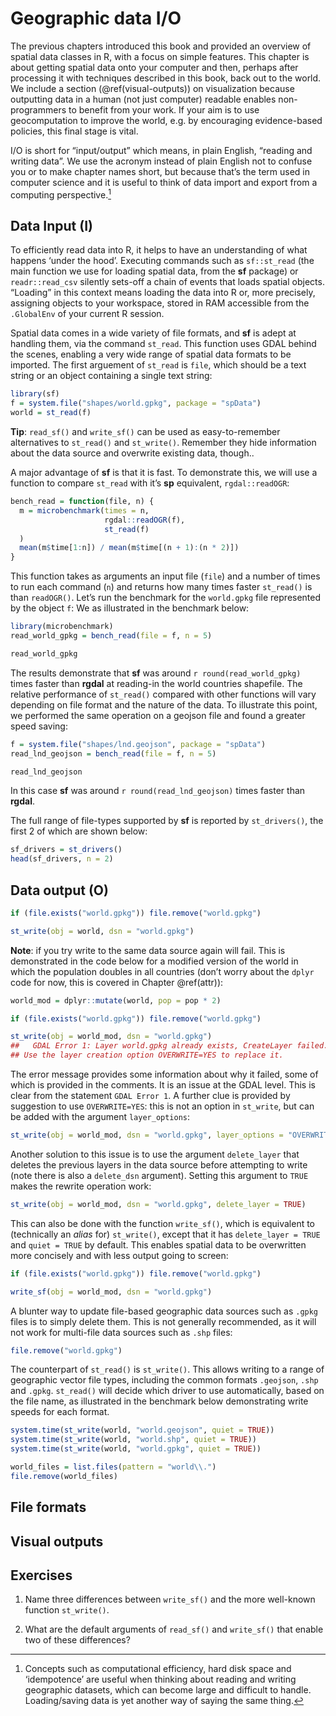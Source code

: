 # Geographic data I/O {#read-write}

The previous chapters introduced this book and provided an overview of spatial data classes in R, with a focus on simple features.
This chapter is about getting spatial data onto your computer and then, perhaps after processing it with techniques described in this book, back out to the world.
We include a section (\@ref(visual-outputs)) on visualization because outputting data in a human (not just computer) readable enables non-programmers to benefit from your work.
If your aim is to use geocomputation to improve the world, e.g. by encouraging evidence-based policies, this final stage is vital.

I/O is short for "input/output" which means, in plain English, "reading and writing data".
We use the acronym instead of plain English not to confuse you or to make chapter names short, but because that's the term used in computer science and it is useful to think of data import and export from a computing perspective.^[
Concepts such as computational efficiency, hard disk space and 'idempotence' are useful when thinking about reading and writing geographic datasets, which can become large and difficult to handle.
Loading/saving data is yet another way of saying the same thing.
]

<!-- todo: check we mention computational efficiency, disk-space and 'idempotence' -->

<!-- Old intro to this chapter - can we salvage anything from this? -->
<!-- Reading, writing and plotting are 3 of the most important initial stages in geocomputation. -->
<!-- If you cannot load your data, it's not even worth starting. -->
<!-- If you cannot write your processed data, it will make it hard to collaborate with others. -->
<!-- Furthermore, an often-overlooked issue is that if you cannot create visuals of your spatial data, it will be hard to understand. -->
<!-- For this reason this introductory chapter also has a section on basic map making. -->

## Data Input (I)

To efficiently read data into R, it helps to have an understanding of what happens 'under the hood'.
Executing commands such as `sf::st_read` (the main function we use for loading spatial data, from the **sf** package) or `readr::read_csv` silently sets-off a chain of events that loads spatial objects.
"Loading" in this context means loading the data into R or, more precisely, assigning objects to your workspace, stored in RAM accessible from the `.GlobalEnv` of your current R session.
<!-- coud add a footnote here mentioning `.GlobalEnv` -->

Spatial data comes in a wide variety of file formats, and **sf** is adept at handling them, via the command `st_read`.
This function uses GDAL behind the scenes, enabling a very wide range of spatial data formats to be imported.
The first arguement of `st_read` is `file`, which should be a text string or an object containing a single text string:

```r
library(sf)
f = system.file("shapes/world.gpkg", package = "spData")
world = st_read(f)
```

**Tip**: `read_sf()` and `write_sf()` can be used as easy-to-remember alternatives to `st_read()` and `st_write()`. Remember they hide information about the data source and overwrite existing data, though..


A major advantage of **sf** is that it is fast.
To demonstrate this, we will use a function to compare `st_read` with it's **sp** equivalent, `rgdal::readOGR`:

```r
bench_read = function(file, n) {
  m = microbenchmark(times = n,
                     rgdal::readOGR(f),
                     st_read(f)
  )
  mean(m$time[1:n]) / mean(m$time[(n + 1):(n * 2)])
}
```

This function takes as arguments an input file (`file`) and a number of times to run each command (`n`) and returns how many times faster `st_read()` is than `readOGR()`.
Let's run the benchmark for the `world.gpkg` file represented by the object `f`:
We as illustrated in the benchmark below:

```r
library(microbenchmark)
read_world_gpkg = bench_read(file = f, n = 5)
```

```r
read_world_gpkg
```

The results demonstrate that **sf** was around `r round(read_world_gpkg)` times faster than **rgdal** at reading-in the world countries shapefile.
The relative performance of `st_read()` compared with other functions will vary depending on file format and the nature of the data.
To illustrate this point, we performed the same operation on a geojson file and found a greater speed saving:

```r
f = system.file("shapes/lnd.geojson", package = "spData")
read_lnd_geojson = bench_read(file = f, n = 5)
```

```r
read_lnd_geojson
```

In this case **sf** was around `r round(read_lnd_geojson)` times faster than **rgdal**.

The full range of file-types supported by **sf** is reported by `st_drivers()`, the first 2 of which are shown below:

```r
sf_drivers = st_drivers()
head(sf_drivers, n = 2)
```

## Data output (O)

```r
if (file.exists("world.gpkg")) file.remove("world.gpkg")
```

```r
st_write(obj = world, dsn = "world.gpkg")
```

**Note**: if you try write to the same data source again will fail.
This is demonstrated in the code below for a modified version of the world in which the population doubles in all countries (don't worry about the `dplyr` code for now, this is covered in Chapter \@ref(attr)):

```r
world_mod = dplyr::mutate(world, pop = pop * 2)
```

```r
if (file.exists("world.gpkg")) file.remove("world.gpkg")
```

```r
st_write(obj = world_mod, dsn = "world.gpkg")
##   GDAL Error 1: Layer world.gpkg already exists, CreateLayer failed.
## Use the layer creation option OVERWRITE=YES to replace it.
```

The error message provides some information about why it failed, some of which is provided in the comments.
It is an issue at the GDAL level.
This is clear from the statement `GDAL Error 1`.
A further clue is provided by suggestion to use `OVERWRITE=YES`: this is not an option in `st_write`, but can be added with the argument `layer_options`:

```r
st_write(obj = world_mod, dsn = "world.gpkg", layer_options = "OVERWRITE=YES")
```

Another solution to this issue is to use the argument `delete_layer` that deletes the previous layers in the data source before attempting to write (note there is also a `delete_dsn` argument).
Setting this argument to `TRUE` makes the rewrite operation work:

```r
st_write(obj = world_mod, dsn = "world.gpkg", delete_layer = TRUE)
```

This can also be done with the function `write_sf()`, which is equivalent to (technically an *alias* for) `st_write()`, except that it has `delete_layer = TRUE` and `quiet = TRUE` by default.
This enables spatial data to be overwritten more concisely and with less output going to screen:

```r
if (file.exists("world.gpkg")) file.remove("world.gpkg")
```

```r
write_sf(obj = world_mod, dsn = "world.gpkg")
```

A blunter way to update file-based geographic data sources such as `.gpkg` files is to simply delete them.
This is not generally recommended, as it will not work for multi-file data sources such as `.shp` files:

```r
file.remove("world.gpkg")
```

The counterpart of `st_read()` is `st_write()`. This allows writing to a range of geographic vector file types, including the common formats `.geojson`, `.shp` and `.gpkg`. `st_read()` will decide which driver to use automatically, based on the file name, as illustrated in the benchmark below demonstrating write speeds for each format.

```r
system.time(st_write(world, "world.geojson", quiet = TRUE))
system.time(st_write(world, "world.shp", quiet = TRUE)) 
system.time(st_write(world, "world.gpkg", quiet = TRUE))
```

```r
world_files = list.files(pattern = "world\\.")
file.remove(world_files)
```

## File formats

## Visual outputs

## Exercises


1. Name three differences between `write_sf()` and the more well-known function `st_write()`.

1. What are the default arguments of `read_sf()` and `write_sf()` that enable two of these differences?


<!-- ## Vector -->

<!-- 
- sf package 
- st_drivers
- st_read, read_sf
- st_write, write_sf
- text files 
- WKT, WKB, sp (st_as_sf)
-->

<!-- ## Raster -->

<!-- 
- raster package 
- raster
-->
